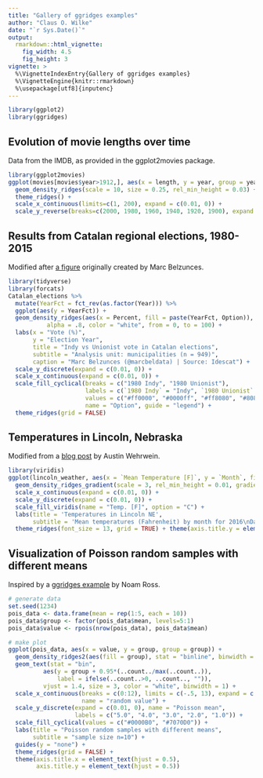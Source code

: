 ```yaml
---
title: "Gallery of ggridges examples"
author: "Claus O. Wilke"
date: "`r Sys.Date()`"
output:
  rmarkdown::html_vignette:
    fig_width: 4.5
    fig_height: 3
vignette: >
  %\VignetteIndexEntry{Gallery of ggridges examples}
  %\VignetteEngine{knitr::rmarkdown}
  %\usepackage[utf8]{inputenc}
---
```


```r
library(ggplot2)
library(ggridges)
```


## Evolution of movie lengths over time

Data from the IMDB, as provided in the ggplot2movies package.
```r
library(ggplot2movies)
ggplot(movies[movies$year>1912,], aes(x = length, y = year, group = year)) +
  geom_density_ridges(scale = 10, size = 0.25, rel_min_height = 0.03) +
  theme_ridges() +
  scale_x_continuous(limits=c(1, 200), expand = c(0.01, 0)) +
  scale_y_reverse(breaks=c(2000, 1980, 1960, 1940, 1920, 1900), expand = c(0.01, 0))
```

## Results from Catalan regional elections, 1980-2015

Modified after [a figure](https://twitter.com/marcbeldata/status/888697140268204032) originally created by Marc Belzunces. 

```r
library(tidyverse)
library(forcats)
Catalan_elections %>%
  mutate(YearFct = fct_rev(as.factor(Year))) %>%
  ggplot(aes(y = YearFct)) +
  geom_density_ridges(aes(x = Percent, fill = paste(YearFct, Option)), 
           alpha = .8, color = "white", from = 0, to = 100) +
  labs(x = "Vote (%)",
       y = "Election Year",
       title = "Indy vs Unionist vote in Catalan elections",
       subtitle = "Analysis unit: municipalities (n = 949)",
       caption = "Marc Belzunces (@marcbeldata) | Source: Idescat") +
  scale_y_discrete(expand = c(0.01, 0)) +
  scale_x_continuous(expand = c(0.01, 0)) +
  scale_fill_cyclical(breaks = c("1980 Indy", "1980 Unionist"),
                      labels = c(`1980 Indy` = "Indy", `1980 Unionist` = "Unionist"),
                      values = c("#ff0000", "#0000ff", "#ff8080", "#8080ff"),
                      name = "Option", guide = "legend") +
  theme_ridges(grid = FALSE)
```

## Temperatures in Lincoln, Nebraska

Modified from a [blog post](http://austinwehrwein.com/data-visualization/it-brings-me-ggridges/) by Austin Wehrwein.
```r
library(viridis)
ggplot(lincoln_weather, aes(x = `Mean Temperature [F]`, y = `Month`, fill = ..x..)) +
  geom_density_ridges_gradient(scale = 3, rel_min_height = 0.01, gradient_lwd = 1.) +
  scale_x_continuous(expand = c(0.01, 0)) +
  scale_y_discrete(expand = c(0.01, 0)) +
  scale_fill_viridis(name = "Temp. [F]", option = "C") +
  labs(title = 'Temperatures in Lincoln NE',
       subtitle = 'Mean temperatures (Fahrenheit) by month for 2016\nData: Original CSV from the Weather Underground') +
  theme_ridges(font_size = 13, grid = TRUE) + theme(axis.title.y = element_blank())
```

## Visualization of Poisson random samples with different means

Inspired by a [ggridges example](https://twitter.com/noamross/status/888405434381545472) by Noam Ross.
```r
# generate data
set.seed(1234)
pois_data <- data.frame(mean = rep(1:5, each = 10))
pois_data$group <- factor(pois_data$mean, levels=5:1)
pois_data$value <- rpois(nrow(pois_data), pois_data$mean)

# make plot
ggplot(pois_data, aes(x = value, y = group, group = group)) +
  geom_density_ridges2(aes(fill = group), stat = "binline", binwidth = 1, scale = 0.95) +
  geom_text(stat = "bin",
          aes(y = group + 0.95*(..count../max(..count..)),
              label = ifelse(..count..>0, ..count.., "")),
          vjust = 1.4, size = 3, color = "white", binwidth = 1) +
  scale_x_continuous(breaks = c(0:12), limits = c(-.5, 13), expand = c(0, 0),
                     name = "random value") +
  scale_y_discrete(expand = c(0.01, 0), name = "Poisson mean",
                   labels = c("5.0", "4.0", "3.0", "2.0", "1.0")) +
  scale_fill_cyclical(values = c("#0000B0", "#7070D0")) +
  labs(title = "Poisson random samples with different means",
       subtitle = "sample size n=10") +
  guides(y = "none") +
  theme_ridges(grid = FALSE) +
  theme(axis.title.x = element_text(hjust = 0.5),
        axis.title.y = element_text(hjust = 0.5))
```
